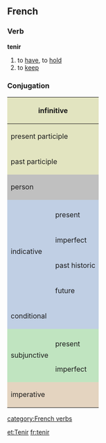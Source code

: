 ==French==
===Verb===
'''tenir'''

# to [[have]], to [[hold]]
# to [[keep]]

===Conjugation===

<center>
{| style="background:#F0F0F0"

|-
! colspan="3" style="background:#e2e4c0" | infinitive
| colspan="5" | tenir

|-
! colspan="3" style="background:#e2e4c0" | present participle
| colspan="5" | tenant

|-
! colspan="3" style="background:#e2e4c0" | past participle
| colspan="5" | tenu

|-
! colspan="2" rowspan="2" style="background:#C0C0C0" | person
! colspan="3" style="background:#C0C0C0" | singular
! colspan="3" style="background:#C0C0C0" | plural

|-
! style="background:#C0C0C0;width:12.5%" | first
! style="background:#C0C0C0;width:12.5%" | second
! style="background:#C0C0C0;width:12.5%" | third
! style="background:#C0C0C0;width:12.5%" | first
! style="background:#C0C0C0;width:12.5%" | second
! style="background:#C0C0C0;width:12.5%" | third

|-
! style="background:#c0cfe4" rowspan="5" | indicative
! style="background:#c0cfe4" | 
! style="background:#c0cfe4" | je
! style="background:#c0cfe4" | tu
! style="background:#c0cfe4" | il
! style="background:#c0cfe4" | nous
! style="background:#c0cfe4" | vous
! style="background:#c0cfe4" | ils

|-
! style="height:3em;background:#c0cfe4" | present
| tiens
| tiens
| tient
| tenons
| tenez
| tiennent

|-
! style="height:3em;background:#c0cfe4" | imperfect
| tenais
| tenais
| tenait
| tenions
| teniez
| tenaient

|-
! style="height:3em;background:#c0cfe4" | past historic
| tins
| tins
| tint
| tînmes
| tîntes
| tinrent

|-
! style="height:3em;background:#c0cfe4" | future
| tiendrai
| tiendras
| tiendra
| tiendrons
| tiendrez
| tiendront

|-
! style="height:3em;background:#c0cfe4" colspan="2"| conditional
| tiendrais
| tiendrais
| tiendrait
| tiendrions
| tiendriez
| tiendraient

|-
! style="background:#c0e4c0" rowspan="3" | subjunctive
! style="background:#c0e4c0" |
! style="background:#c0e4c0" | que je
! style="background:#c0e4c0" | que tu
! style="background:#c0e4c0" | qu'il
! style="background:#c0e4c0" | que nous
! style="background:#c0e4c0" | que vous
! style="background:#c0e4c0" | qu'ils

|-
! style="height:3em;background:#c0e4c0" | present
| tienne
| tiennes
| tienne
| tenions
| teniez
| tiennent

|-
! style="height:3em;background:#c0e4c0" rowspan="1" | imperfect
| tinsse
| tinsses
| tînt
| tinssions
| tinssiez
| tinssent

|-
! colspan="2" rowspan="2" style="height:3em;background:#e4d4c0" | imperative
! style="background:#e4d4c0" | -
! style="background:#e4d4c0" | tu
! style="background:#e4d4c0" | -
! style="background:#e4d4c0" | nous
! style="background:#e4d4c0" | vous
! style="background:#e4d4c0" | -

|-
|
| tiens
| 
| tenons
| tenez
| 

|}
</center>
[[category:French verbs]]

[[et:Tenir]]
[[fr:tenir]]